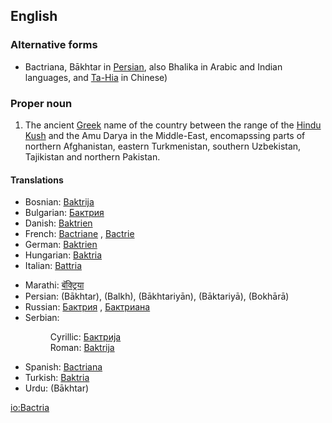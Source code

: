 ==English==

===Alternative forms===
*Bactriana, Bākhtar in [[Persian language|Persian]], also Bhalika in Arabic and Indian languages, and [[Ta-Hia]] in Chinese) 


===Proper noun===
{{en-proper-noun}}
{{wikipedia}}

# The ancient [[Greek language|Greek]] name of the country between the range of the [[Hindu Kush]] and the Amu Darya  in the Middle-East, encomapssing parts of northern Afghanistan, eastern Turkmenistan, southern Uzbekistan, Tajikistan and northern Pakistan.

====Translations====
{{trans-top|Greek name for ancient country}}
*Bosnian: [[Baktrija]] {{f}}
*Bulgarian: [[Бактрия]] {{f}}
*Danish: [[Baktrien]]
*French: [[Bactriane]] {{f}}, [[Bactrie]] {{f}}
*German: [[Baktrien]]
*Hungarian: [[Baktria]]
*Italian: [[Battria]]
{{trans-mid}}
*Marathi: [[बॅक्ट्रिया]]
*Persian: {{fa-Arab|[[باختر]]}} (Bākhtar), {{fa-Arab|[[بلخ]]}} (Balkh), {{fa-Arab|[[باختریان]]}} (Bākhtariyān), {{fa-Arab|[[باکتریا]]}} (Bāktariyā), {{fa-Arab|[[بخارا]]}} (Bokhārā)
*Russian: [[Бактрия]] {{f}}, [[Бактриана]] {{f}}
*Serbian:
*:Cyrillic: [[Бактрија]] {{f}}
*:Roman: [[Baktrija]] {{f}}
*Spanish: [[Bactriana]] {{f}}
*Turkish: [[Baktria]]
*Urdu: {{ur-Arab|[[باختر]]}} (Bākhtar)
{{trans-bottom}}

[[io:Bactria]]